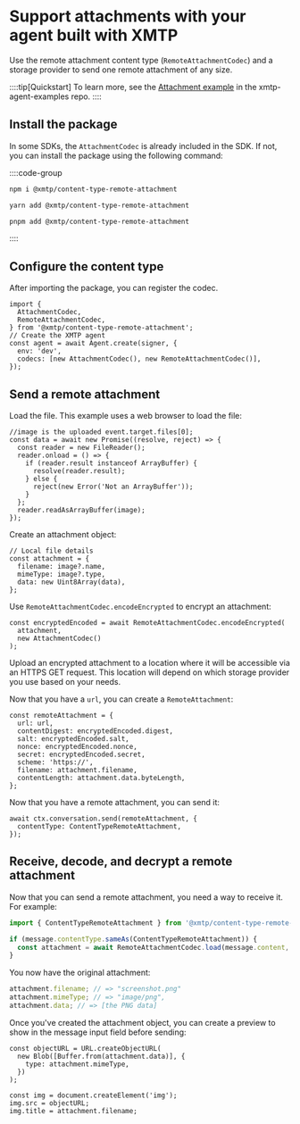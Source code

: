# Support attachments with your agent built with XMTP

Use the remote attachment content type (`RemoteAttachmentCodec`) and a storage provider to send one remote attachment of any size.

::::tip[Quickstart]
To learn more, see the [Attachment example](https://github.com/ephemeraHQ/xmtp-agent-examples/tree/main/examples/xmtp-attachments) in the xmtp-agent-examples repo.
::::

## Install the package

In some SDKs, the `AttachmentCodec` is already included in the SDK. If not, you can install the package using the following command:

::::code-group

```bash [npm]
npm i @xmtp/content-type-remote-attachment
```

```bash [yarn]
yarn add @xmtp/content-type-remote-attachment
```

```bash [pnpm]
pnpm add @xmtp/content-type-remote-attachment
```

::::

## Configure the content type

After importing the package, you can register the codec.

```tsx [Node]
import {
  AttachmentCodec,
  RemoteAttachmentCodec,
} from '@xmtp/content-type-remote-attachment';
// Create the XMTP agent
const agent = await Agent.create(signer, {
  env: 'dev',
  codecs: [new AttachmentCodec(), new RemoteAttachmentCodec()],
});
```

## Send a remote attachment

Load the file. This example uses a web browser to load the file:

```tsx [Node]
//image is the uploaded event.target.files[0];
const data = await new Promise((resolve, reject) => {
  const reader = new FileReader();
  reader.onload = () => {
    if (reader.result instanceof ArrayBuffer) {
      resolve(reader.result);
    } else {
      reject(new Error('Not an ArrayBuffer'));
    }
  };
  reader.readAsArrayBuffer(image);
});
```

Create an attachment object:

```tsx [Node]
// Local file details
const attachment = {
  filename: image?.name,
  mimeType: image?.type,
  data: new Uint8Array(data),
};
```

Use `RemoteAttachmentCodec.encodeEncrypted` to encrypt an attachment:

```tsx [Node]
const encryptedEncoded = await RemoteAttachmentCodec.encodeEncrypted(
  attachment,
  new AttachmentCodec()
);
```

Upload an encrypted attachment to a location where it will be accessible via an HTTPS GET request. This location will depend on which storage provider you use based on your needs.

Now that you have a `url`, you can create a `RemoteAttachment`:

```tsx [Node]
const remoteAttachment = {
  url: url,
  contentDigest: encryptedEncoded.digest,
  salt: encryptedEncoded.salt,
  nonce: encryptedEncoded.nonce,
  secret: encryptedEncoded.secret,
  scheme: 'https://',
  filename: attachment.filename,
  contentLength: attachment.data.byteLength,
};
```

Now that you have a remote attachment, you can send it:

```tsx [Node]
await ctx.conversation.send(remoteAttachment, {
  contentType: ContentTypeRemoteAttachment,
});
```

## Receive, decode, and decrypt a remote attachment

Now that you can send a remote attachment, you need a way to receive it. For example:

```ts [Node]
import { ContentTypeRemoteAttachment } from '@xmtp/content-type-remote-attachment';

if (message.contentType.sameAs(ContentTypeRemoteAttachment)) {
  const attachment = await RemoteAttachmentCodec.load(message.content, client);
}
```

You now have the original attachment:

```ts [Node]
attachment.filename; // => "screenshot.png"
attachment.mimeType; // => "image/png",
attachment.data; // => [the PNG data]
```

Once you've created the attachment object, you can create a preview to show in the message input field before sending:

```tsx [Node]
const objectURL = URL.createObjectURL(
  new Blob([Buffer.from(attachment.data)], {
    type: attachment.mimeType,
  })
);

const img = document.createElement('img');
img.src = objectURL;
img.title = attachment.filename;
```
